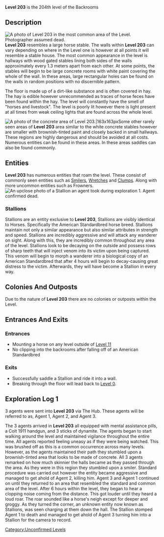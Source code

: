 {{DISPLAYTITLE:Level 203: Rancher's Nightmare}}
{{Class 4}}
'''Level 203''' is the 204th level of the Backrooms

==Description==
[[File:Stable walls 1.png|thumb|A photo of Level 203 in the most common area of the Level. Photographer assumed dead.]]'''Level 203''' resembles a large horse stable. The walls within '''Level 203''' can vary depending on where in the Level one is however at all points it will resemble a stable house. The most common appearance in the level is hallways with wood gated stables lining both sides of the walls approximately every 1.3 meters apart from each other. At some points, the stables will begin to be large concrete rooms with white paint covering the whole of the wall. In these areas, large rectangular holes can be found on the walls in random positions with no discernible pattern.

The floor is made up of a dirt-like substance and is often covered in hay. The hay is edible however unrecommended as traces of horse feces have been found within the hay. The level will constantly have the smell of "horses and livestock". The level is poorly lit however there is light present at all times from weak ceiling lights that are found across the whole level.

[[File:Horse Level.png|thumb|A photo of the concrete area of Level 203.|163x163px]]Some other rarely seen areas of '''Level 203''' area similar to the white concrete stables however are smaller with brownish-tinted paint and closely backed in small hallways. These regions are highly dangerous and should be avoided at all costs. Numerous entities can be found in these areas. In these areas saddles can also be found commonly.


==Entities==


'''Level 203''' has numerous entities that roam the level. These consist of commonly seen entities such as [[Smilers]], [[Insanities|Wretches]] and [[Clumps]]. Along with more uncommon entities such as Frowners.[[File:Screenshot 2022-10-28 235233.png|thumb|An upclose photo of a Stallion an agent took during exploration 1. Agent confirmed dead.]]
===Stallions===



Stallions are an entity exclusive to '''Level 203''', Stallions are visibly identical to Horses. Specifically the American Standardbred horse breed. Stallions maintain not only a similar appearance but also similar attributes in strength and speed. Stallions are incredibly aggressive and will attack any wanderer on sight. Along with this, they are incredibly common throughout any area of the level. Stallions look to be decaying on the outside and possess rows of sharp teeth that will inject venom into its victim upon being captured. This venom will begin to morph a wanderer into a biological copy of an American Standardbred that after 4 hours will begin to decay-causing great distress to the victim. Afterwards, they will have become a Stallion in every way.



==Colonies And Outposts==


Due to the nature of '''Level 203''' there are no colonies or outposts within the Level.
==Entrances And Exits==
===Entrances===
*Mounting a horse on any level outside of [[Level 11]]
*No clipping into the backrooms after falling off of an American Standardbred
===Exits===
*Successfully saddle a Stallion and ride it into a wall.
*Breaking through the floor will lead back to [[Level 0]].
==Exploration Log 1==



3 agents were sent into '''Level 203''' via The Hub. These agents will be referred to as, Agent 1, Agent 2, and Agent 3.

The 3 agents arrived in '''Level 203''' all equipped with mental assistance pills, a Colt 1911 handgun, and 3 sticks of dynamite. The agents began to start walking around the level and maintained vigilance throughout the entire time. All agents reported feeling uneasy as if they were being watched. This was brushed off as this is a common occurrence across many levels. However, as the agents maintained their path they stumbled upon a brownish-tinted area that looks to be made of concrete. All 3 agents remarked on how much skinnier the halls became as they passed through the area. As they were in this region they stumbled upon a smiler. Standard procedure was carried out however the entity became aggressive and managed to get ahold of Agent 2, killing him. Agent 3 and Agent 1 continued on until they returned to an area that resembled the standard and common area of the level. After 6 hours within the level, they began to hear a clopping noise coming from the distance. This got louder until they heard a loud roar. The roar sounded like a horse's neigh except for deeper and groggy. As they turned the corner, an unknown entity now known as Stallions, was seen charging at them down the hall. The Stallion stomped Agent 1 to death and managed to get ahold of Agent 3 turning him into a Stallion for the camera to record.
[[Category:Unconfirmed Levels]]
